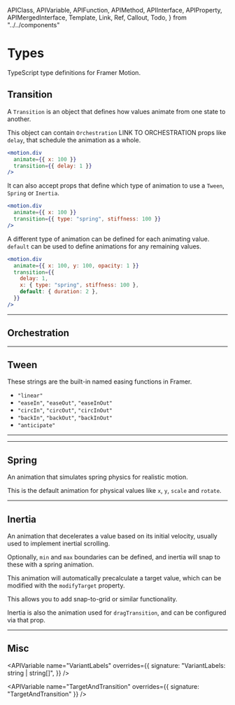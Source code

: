 <!-- 👋 Editing this file? Need help? → https://github.com/framer/api-docs/blob/master/CONTRIBUTING.md -->

  APIClass,
  APIVariable,
  APIFunction,
  APIMethod,
  APIInterface,
  APIProperty,
  APIMergedInterface,
  Template,
  Link,
  Ref,
  Callout,
  Todo,
} from "../../components"


# Types

TypeScript type definitions for Framer Motion.

## Transition

A `Transition` is an object that defines how values animate from one state to another.

<div>

This object can contain `Orchestration` LINK TO ORCHESTRATION props like `delay`, that schedule the animation as a whole.

</div>

```jsx
<motion.div
  animate={{ x: 100 }}
  transition={{ delay: 1 }}
/>
```

<div>

It can also accept props that define which type of animation to use a `Tween`, `Spring` or `Inertia`.

</div>

```jsx
<motion.div
  animate={{ x: 100 }}
  transition={{ type: "spring", stiffness: 100 }}
/>
```

<div>

A different type of animation can be defined for each animating value. `default` can be used to define animations for any remaining values.

</div>

```jsx
<motion.div
  animate={{ x: 100, y: 100, opacity: 1 }}
  transition={{
    delay: 1,
    x: { type: "spring", stiffness: 100 },
    default: { duration: 2 },
  }}
/>
```

---

## Orchestration

<APIProperty name="Orchestration.delay" />
<APIProperty name="Orchestration.delayChildren" />
<APIProperty name="Orchestration.staggerChildren" />
<APIProperty name="Orchestration.staggerDirection" />
<APIProperty name="Orchestration.when" />

---

## Tween

<APIProperty name="Tween.type" />
<APIProperty name="Tween.duration" />
<APIProperty name="Tween.ease" />

<div>
  <p>
    These strings are the built-in named easing functions in
    Framer.
  </p>
</div>

- `"linear"`
- `"easeIn"`, `"easeOut"`, `"easeInOut"`
- `"circIn"`, `"circOut"`, `"circInOut"`
- `"backIn"`, `"backOut"`, `"backInOut"`
- `"anticipate"`

---

<APIProperty name="Tween.easings" />
<APIProperty name="Tween.from" />
<APIProperty name="Tween.loop" />
<APIProperty name="Tween.flip" />
<APIProperty name="Tween.yoyo" />
<APIProperty name="Tween.repeatDelay" />
<APIProperty name="Tween.times" />

---

## Spring

An animation that simulates spring physics for realistic motion.

This is the default animation for physical values like `x`, `y`, `scale` and `rotate`.

<APIProperty name="Spring.type" />
<APIProperty name="Spring.damping" />
<APIProperty name="Spring.mass" />
<APIProperty name="Spring.stiffness" />
<APIProperty name="Spring.velocity" />
<APIProperty name="Spring.restSpeed" />
<APIProperty name="Spring.restDelta" />

---

## Inertia

An animation that decelerates a value based on its initial velocity,
usually used to implement inertial scrolling.

Optionally, `min` and `max` boundaries can be defined, and inertia
will snap to these with a spring animation.

This animation will automatically precalculate a target value,
which can be modified with the `modifyTarget` property.

This allows you to add snap-to-grid or similar functionality.

Inertia is also the animation used for `dragTransition`, and can be configured via that prop.

<APIProperty name="Inertia.type" />
<APIProperty name="Inertia.modifyTarget" />
<APIProperty name="Inertia.bounceStiffness" />
<APIProperty name="Inertia.bounceDamping" />
<APIProperty name="Inertia.power" />
<APIProperty name="Inertia.timeConstant" />
<APIProperty name="Inertia.restDelta" />
<APIProperty name="Inertia.min" />
<APIProperty name="Inertia.max" />

---

<APIClass name="AnimationControls" />

## Misc

<APIVariable
  name="VariantLabels"
  overrides={{
    signature: "VariantLabels: string | string[]",
  }}
/>

<APIVariable
  name="TargetAndTransition"
  overrides={{ signature: "TargetAndTransition" }}
/>
